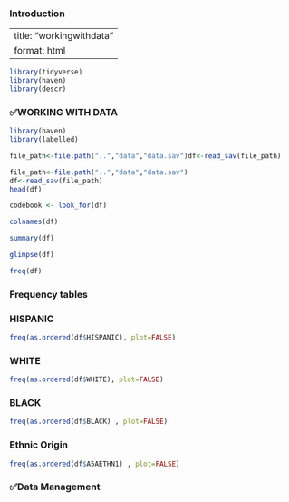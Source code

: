### **Introduction**

---
title: "workingwithdata"
format: html
---

```r
library(tidyverse)
library(haven)
library(descr)
```

### ✅WORKING WITH DATA

```r
library(haven)
library(labelled)
```

```r
file_path<-file.path("..","data","data.sav")df<-read_sav(file_path)
```

```r
file_path<-file.path("..","data","data.sav") 
df<-read_sav(file_path)
head(df)
```

```r
codebook <- look_for(df)
```

```r
colnames(df)
```

```r
summary(df)
```

```r
glimpse(df)
```

```r
freq(df)
```

### Frequency tables

### HISPANIC

```r
freq(as.ordered(df$HISPANIC), plot=FALSE)
```

### WHITE

```r
freq(as.ordered(df$WHITE), plot=FALSE)
```

### BLACK

```r
freq(as.ordered(df$BLACK) , plot=FALSE)
```

### **Ethnic Origin** 

```r
freq(as.ordered(df$A5AETHN1) , plot=FALSE)
```

### **✅Data Management**
